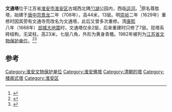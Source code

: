 {{文物保护单位
| 级别 = 全国
| Cat = 江苏全国重点文物保护单位
| 省区市 = 江苏省
| 名称 = 文通塔
| 图片 = [[File:文通塔.JPG|220px]]
| 编号 = 7-0947-3-245
| 分类 = 古建筑
| 时代 = 宋
| 所在 = [[淮安市|淮安市]][[淮安区|淮安区]]
| 登录 = 2013年3月
}}
'''文通塔'''位于江苏省[[淮安市|淮安市]][[淮安区|淮安区]]古城西北隅[[勺湖|勺湖]]公园内，西临[[运河|运河]]。<ref name=:0>{{cite news |title=淮安勺湖：斑斓画卷尽舒展 湖光塔影醉游人 |url=http://gjzx.jschina.com.cn/20168/202011/t20201118_6877909.shtml |accessdate=2021-09-28 |work=江苏国际在线 |archive-date=2021-09-28 |archive-url=https://web.archive.org/web/20210928162715/http://gjzx.jschina.com.cn/20168/202011/t20201118_6877909.shtml |dead-url=no }}</ref>原名尊胜塔，始建于[[唐中宗|唐中宗]][[景龙|景龙]]二年（708年），高44米，13层。明[[崇祯|崇祯]]二年（1629年）重修时因其旁有文通寺而改名为文通塔，此后又曾多次重修。清[[康熙|康熙]]八年（1668年）[[郯城大地震|郯城大地震]]时，文通塔仅余2层，后来重建时只修了7层。现塔系砖结构，无梁柱，高23米，七层八角，外形为黄身青檐。1982年被列为[[江苏省文物保护单位列表|江苏省文物保护单位]]。<ref name=:1>{{cite news |title=烟标上的中国古塔 |url=http://gs.tobacco.gov.cn/182/13952.html |accessdate=2021-09-28 |work=中国烟草 |archive-date=2021-09-28 |archive-url=https://web.archive.org/web/20210928022014/http://gs.tobacco.gov.cn/182/13952.html |dead-url=no }}</ref><ref name=:2>{{cite news |title=汪曾祺说淮安——从一篇“触电”写作说起-中新网 |url=http://www.chinanews.com/cul/2020/05-08/9178214.shtml |accessdate=2021-09-28 |work=中国新闻网 |archive-date=2021-09-28 |archive-url=https://web.archive.org/web/20210928021951/http://www.chinanews.com/cul/2020/05-08/9178214.shtml |dead-url=no }}</ref>

==参考==
{{reflist}}
{{江苏全国重点文物保护单位}}
{{全国重点文物保护单位小作品}}
[[Category:淮安文物保护单位|Category:淮安文物保护单位]]
[[Category:淮安佛塔|Category:淮安佛塔]]
[[Category:清朝的塔|Category:清朝的塔]]
[[Category:楼阁式塔|Category:楼阁式塔]]
[[Category:淮安区|Category:淮安区]]